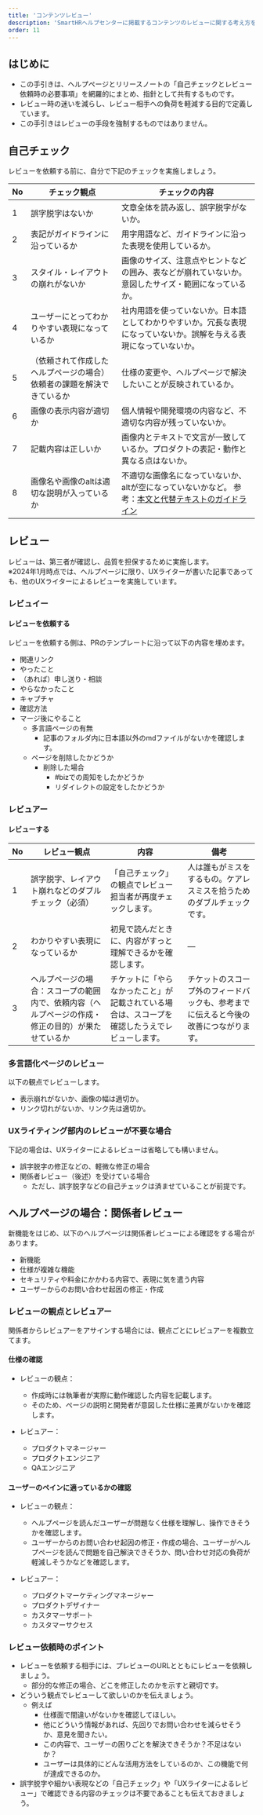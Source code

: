 ```yaml
---
title: 'コンテンツレビュー'
description: 'SmartHRヘルプセンターに掲載するコンテンツのレビューに関する考え方をまとめています。'
order: 11
---
```

## はじめに
* この手引きは、ヘルプページとリリースノートの「自己チェックとレビュー依頼時の必要事項」を網羅的にまとめ、指針として共有するものです。
* レビュー時の迷いを減らし、レビュー相手への負荷を軽減する目的で定義しています。
* この手引きはレビューの手段を強制するものではありません。

## 自己チェック
レビューを依頼する前に、自分で下記のチェックを実施しましょう。

| No | チェック観点 | チェックの内容 |
| --- | --- | --- |
| 1 | 誤字脱字はないか | 文章全体を読み返し、誤字脱字がないか。 |
| 2 | 表記がガイドラインに沿っているか | 用字用語など、ガイドラインに沿った表現を使用しているか。 |
| 3 | スタイル・レイアウトの崩れがないか | 画像のサイズ、注意点やヒントなどの囲み、表などが崩れていないか。意図したサイズ・範囲になっているか。 |
| 4 | ユーザーにとってわかりやすい表現になっているか | 社内用語を使っていないか。日本語としてわかりやすいか。冗長な表現になっていないか。誤解を与える表現になっていないか。 |
| 5 | （依頼されて作成したヘルプページの場合）依頼者の課題を解決できているか | 仕様の変更や、ヘルプページで解決したいことが反映されているか。 |
| 6 | 画像の表示内容が適切か | 個人情報や開発環境の内容など、不適切な内容が残っていないか。 |
| 7 | 記載内容は正しいか | 画像内とテキストで文言が一致しているか。プロダクトの表記・動作と異なる点はないか。 |
| 8 | 画像名や画像のaltは適切な説明が入っているか | 不適切な画像名になっていないか、altが空になっていないかなど。  参考：[本文と代替テキストのガイドライン](/image/#h2-1) |

## レビュー
レビューは、第三者が確認し、品質を担保するために実施します。  
※2024年1月時点では、ヘルプページに限り、UXライターが書いた記事であっても、他のUXライターによるレビューを実施しています。

### レビュイー

#### レビューを依頼する
レビューを依頼する側は、PRのテンプレートに沿って以下の内容を埋めます。

- 関連リンク
- やったこと
- （あれば）申し送り・相談
- やらなかったこと
- キャプチャ
- 確認方法
- マージ後にやること
    - 多言語ページの有無
        - 記事のフォルダ内に日本語以外のmdファイルがないかを確認します。
    - ページを削除したかどうか
        - 削除した場合
            - #bizでの周知をしたかどうか
            - リダイレクトの設定をしたかどうか

### レビュアー

#### レビューする
| No | レビュー観点 | 内容 | 備考 |
| --- | --- | --- | --- |
| 1 | 誤字脱字、レイアウト崩れなどのダブルチェック（必須） | 「自己チェック」の観点でレビュー担当者が再度チェックします。 | 人は誰もがミスをするもの。ケアレスミスを拾うためのダブルチェックです。 |
| 2 | わかりやすい表現になっているか | 初見で読んだときに、内容がすっと理解できるかを確認します。 | ― |
| 3 | ヘルプページの場合：スコープの範囲内で、依頼内容（ヘルプページの作成・修正の目的）が果たせているか | チケットに「やらなかったこと」が記載されている場合は、スコープを確認したうえでレビューします。 | チケットのスコープ外のフィードバックも、参考までに伝えると今後の改善につながります。 |

### 多言語化ページのレビュー
以下の観点でレビューします。
- 表示崩れがないか、画像の幅は適切か。
- リンク切れがないか、リンク先は適切か。

### UXライティング部内のレビューが不要な場合
下記の場合は、UXライターによるレビューは省略しても構いません。
- 誤字脱字の修正などの、軽微な修正の場合
- 関係者レビュー（後述）を受けている場合
    - ただし、誤字脱字などの自己チェックは済ませていることが前提です。

## ヘルプページの場合：関係者レビュー
新機能をはじめ、以下のヘルプページは関係者レビューによる確認をする場合があります。
- 新機能
- 仕様が複雑な機能
- セキュリティや料金にかかわる内容で、表現に気を遣う内容
- ユーザーからのお問い合わせ起因の修正・作成

### レビューの観点とレビュアー
関係者からレビュアーをアサインする場合には、観点ごとにレビュアーを複数立てます。

#### 仕様の確認

- レビューの観点：
    - 作成時には執筆者が実際に動作確認した内容を記載します。
    - そのため、ページの説明と開発者が意図した仕様に差異がないかを確認します。

- レビュアー：
    - プロダクトマネージャー
    - プロダクトエンジニア
    - QAエンジニア

#### ユーザーのペインに適っているかの確認

- レビューの観点：
    - ヘルプページを読んだユーザーが問題なく仕様を理解し、操作できそうかを確認します。
    - ユーザーからのお問い合わせ起因の修正・作成の場合、ユーザーがヘルプページを読んで問題を自己解決できそうか、問い合わせ対応の負荷が軽減しそうかなどを確認します。

- レビュアー：
    - プロダクトマーケティングマネージャー
    - プロダクトデザイナー
    - カスタマーサポート
    - カスタマーサクセス

### レビュー依頼時のポイント
- レビューを依頼する相手には、プレビューのURLとともにレビューを依頼しましょう。
    - 部分的な修正の場合、どこを修正したのかを示すと親切です。
- どういう観点でレビューして欲しいのかを伝えましょう。
    - 例えば
        - 仕様面で間違いがないかを確認してほしい。
        - 他にどういう情報があれば、先回りでお問い合わせを減らせそうか、意見を聞きたい。
        - この内容で、ユーザーの困りごとを解決できそうか？不足はないか？
        - ユーザーは具体的にどんな活用方法をしているのか、この機能で何が達成できるのか。
- 誤字脱字や細かい表現などの「自己チェック」や「UXライターによるレビュー」で確認できる内容のチェックは不要であることも伝えておきましょう。
